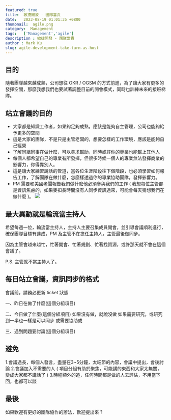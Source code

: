 ```yaml
---
featured: true
title:  敏捷開發 - 團隊當責
date:   2023-08-19 01:01:35 +0800
thumbnail:  agile.png
category:  Management
tags:   ['Management','agile']
description : 敏捷開發 - 團隊當責
author : Mark Ku
slug: agile-development-take-turn-as-host
---
```

## 目的
隨著團隊越來越成熟，公司想往 OKR / OGSM 的方式前進，為了讓大家有更多的發揮空間，那麼我想我們也要試著調整目前的開會模式，同時也訓練未來的接班梯隊。

## 站立會議的目的
* 大家都是知識工作者，如果夠足夠成熟，應該是能夠自主管理，公司也能夠給予更多的空間
* 這是大家的團隊，不是只是主管老闆的，想要怎樣的工作環境，應該是能夠自己經營
* 了解同組同事在做什麼，可以尋求幫助，同時或許你的專業也能幫上其他人
* 每個人都希望自己的專業有所發揮，但很多時候一個人的專業無法發揮商業的影響力，你得靠別人。
* 這是讓大家練習說話的管道，當各位生涯階段往下個階段，也必須學習如何報告工作，了解團隊在做什麼，怎麼樣透過你的專業協助團隊，發揮影響力。
* PM 需要和美國老闆報告我們做什麼他必須參與我們的工作 ( 我想每位主管都是資訊焦慮的，如果麥扣長時間沒有人同步資訊過來，可能會每天猜想我們在做什麼 )。
![](https://hackmd.io/_uploads/SJgDKH3n3.png)

## 最大異動就是輪流當主持人
希望每週一位，輪流當主持人，主持人主要召集成員開會，並引導會議順利進行，確保團隊目標有達成，PM 及主管不在擔任主持人，主管最後做同步。

因為主管會越來越忙，忙著開會、忙著規劃、忙著找資源，或許那天就不會在這個會議了。

P.S. 主管就不當主持人了。

## 每日站立會議，資訊同步的格式
會議前，請務必更新 ticket 狀態  

一、昨日在做了什麼(這個分組項目)

二、今日做了什麼(這個分組項目)
如果沒有做，就說沒做
如果需要研究，或研究到一半也一樣是可以同步
或需要協助或

三、遇到問題要討論(這個分組項目)

## 避免
1.會議過長，每個人發言，盡量在3~5分鐘，太細節的內容，會議中提出，會後討論
2.會議加入不需要的人 ( 項目分組有助於聚焦，可能講的東西和大家太無關，變成大家都不講話了 )
3.時程額外的追，任何時間都是做的人去評估，不用當下回，也都可以談

## 最後
如果歡迎有更好的團隊協作的辦法，歡迎提出來 ?




















